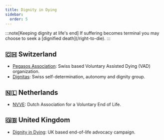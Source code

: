 ```yaml
---
title: Dignity in Dying
sidebar:
  order: 5
---
```



<ContentGate warning="This section contains sensitive material pertaining to assisted death.">
  :::note[Keeping dignity at life's end]
  If suffering becomes terminal you may choose to seek a [dignified death](/right-to-die).
  :::

  ## 🇨🇭 Switzerland
  - [Pegasos Association](https://pegasos-association.com): Swiss based Voluntary Assisted Dying (VAD) organization.
  - [Dignitas](http://www.dignitas.ch): Swiss self-determination, autonomy and dignity group.

  ## 🇳🇱 Netherlands
  - [NVVE](https://www.nvve.nl/about-nvve): Dutch Association for a Voluntary End of Life.

  ## 🇬🇧 United Kingdom
- [Dignity in Dying](https://www.dignityindying.org.uk/): UK based end-of-life advocacy campaign.
</ContentGate>
